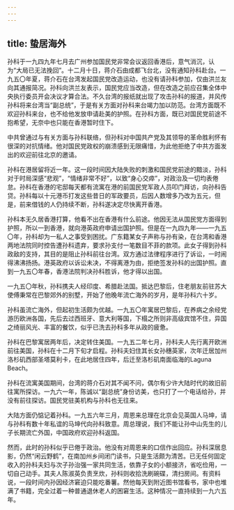 ```yaml
---
---
---
```

title: 蛰居海外
---



孙科于一九四九年七月去广州参加国民党非常会议返回香港后，意气消沉，认为“大局已无法挽回”。十二月十日，蒋介石由成都飞台北，没有通知孙科赴台。一九五〇年夏，蒋介石在台湾发起国民党改造运动，也没有请孙科参加，仅由洪兰友向其通报简况。孙科向洪兰友表示，国民党应当改造，但在改造之前应召集全体中央执行委员开会决议才算合法。不久台湾的报纸就出现了攻击孙科的报道，并风传孙科将来台湾当“副总统”，于是有关方面对孙科来台竭力加以防范。台湾方面既不欢迎孙科来台，也不给他发放申请赴美的护照。在孙科方面，既已对国民党前途不抱希望，无奈中也只能在香港暂时住下。

中共曾通过与有关方面与孙科联络，但孙科对中国共产党及其领导的革命胜利怀有很深的对抗情绪。他对国民党政权的崩溃感到无限痛惜，为此他拒绝了中共方面发出的欢迎前往北京的邀请。

孙科在港居留将近一年。这一段时间因大陆失败的刺激和国民党前途的黯淡，孙科对于时局深感“悲观”，“情绪非常不好”，以致“身心交瘁”，对政治及一切均表倦怠。孙科在香港的宅邸每天都有流寓在港的前国民党军政人员叩门拜访，向孙科告贷。孙科每以十元港币打发这些昔日的军政要员，后因人数增多乃改为五元，但是，前来借钱的人仍持续不断，孙科遂决定尽快离开香港。

孙科本无久居香港打算，他看不出在香港有什么前途。他因无法从国民党方面得到护照，所以一到香港，就向港英政府申请出国护照。但是在一九四九年——一九五〇年，孙科却为一私人之事受到困扰。广东籍某女子声称与孙有染，在台湾和香港两地法院同时控告遭孙科遗弃，要求孙支付一笔数目不菲的款项。此女子得到孙科政敌的支持，其目的是阻止孙科前往台湾。双方通过法律程序进行了诉讼，一时闹得沸沸扬扬。港英政府以诉讼未决，不得离港为由，拒绝签发孙科的出国护照。直到一九五〇年春，香港法院判决孙科胜诉，他才得以出国。

一九五〇年秋，孙科携夫人经印度、希腊赴法国。抵达巴黎后，住老朋友前驻苏大使傅秉常在巴黎郊外的别墅，开始了他晚年流亡海外的岁月，是年孙科六十岁。

孙科虽流亡海外，但起初生活颇为优越。一九五〇年寓居巴黎后，在养病之余经党游历欧洲各国，先后去过西班牙、意大利等国，下榻之所则非高级宾馆不住，异国之绮丽风光、丰富的餐饮，似乎已洗去孙科多年从政的疲惫。

孙科在巴黎寓居两年后，决定转住美国。一九五二年七月，孙科夫人先行离开欧洲前往美国，孙科在十二月下旬才启程。孙科夫妇住其长女孙穗英家，次年迁居加州洛杉矶西部圣塔莫利卡，在此地居住四年，后迁至洛杉矶南面临海的Laguna Beach。

孙科在流寓美国期间，台湾的蒋介石对其不闻不问，偶尔有少许大陆时代的故旧前往寓所探访。一九六一年，陈诚以“副总统”身份访美，也只打了一个电话给孙，并没有前往探访。国民党驻美机构与孙科也无往来。

大陆方面仍惦记着孙科。一九五六年三月，周恩来总理在北京会见英国人马坤，请与孙科有数十年私谊的马坤代向孙科致意。周总理说，我们不能让孙中山先生的儿子长期流亡外国，中国政府欢迎孙科返国。

然而，此时的孙科似乎已倦于政治。他没有对周恩来的口信作出回应。孙科深居息影，仍然“闲云野鹤”，在南加州乡间闭门读书，只是生活颇为清苦。已无任何固定收入的孙科夫妇与次子孙治强一家共同生活，依靠子女的小额接济，省吃俭用，一切自己动手。其夫人陈淑英负责烹炊，孙科则收拾洗刷碗碟，清扫房间。有资料说，一段时间内孙因经济窘迫只能吃番薯。然他每天到附近图书馆看书，家中也堆满了书籍，完全过着一种普通退休老人的困窘生活。这种情况一直持续到一九六五年。